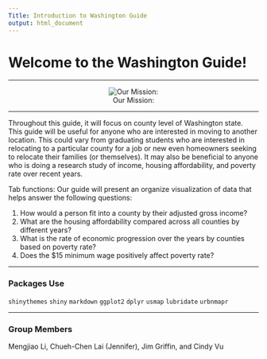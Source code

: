 ```yaml
---
Title: Introduction to Washington Guide
output: html_document
---
```


# Welcome to the Washington Guide!  

---

<center>
![Our Mission:](/users/cinds/desktop/flag_washington.jpg.png)
</center>

---

Throughout this guide, it will focus on county level of Washington state. This guide will be useful for anyone who are interested in moving to another location. This could vary from graduating students who are interested in relocating to a particular county for a job or new even homeowners seeking to relocate their families (or themselves). It may also be beneficial to anyone who is doing a research study of income, housing affordability, and poverty rate over recent years. 

Tab functions: 
Our guide will present an organize visualization of data that helps answer the following questions: 

1) How would a person fit into a county by their adjusted gross income? </br>
2) What are the housing affordability compared across all counties by different years? </br>
3) What is the rate of economic progression over the years by counties based on poverty rate? </br>
4) Does the $15 minimum wage positively affect poverty rate?

---

### Packages Use

`shinythemes`
`shiny`
`markdown`
`ggplot2`
`dplyr`
`usmap`
`lubridate`
`urbnmapr`

---


### Group Members 
Mengjiao Li, Chueh-Chen Lai (Jennifer), Jim Griffin, and Cindy Vu 

